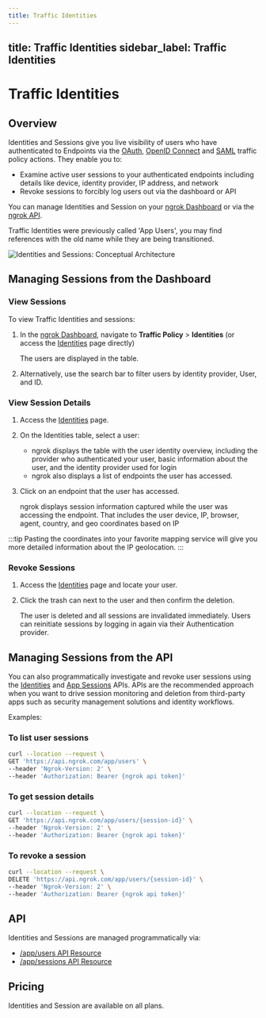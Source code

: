 ```yaml
---
title: Traffic Identities
---
```


title: Traffic Identities
sidebar_label: Traffic Identities
---

# Traffic Identities

## Overview

Identities and Sessions give you live visibility of users who have
authenticated to Endpoints via the [OAuth](/traffic-policy/actions/oauth/),
[OpenID Connect](/traffic-policy/actions/oidc/) and
[SAML](/traffic-policy/actions/saml/) traffic policy actions. They enable you
to:

- Examine active user sessions to your authenticated endpoints including
  details like device, identity provider, IP address, and network
- Revoke sessions to forcibly log users out via the dashboard or API

You can manage Identities and Session on your [ngrok
Dashboard](https://dashboard.ngrok.com/app-users) or via the [ngrok API](#api).

Traffic Identities were previously called 'App Users', you may find references with the
old name while they are being transitioned.

![Identities and Sessions: Conceptual Architecture](/img/docs/app_user_session_diagram.png)

## Managing Sessions from the Dashboard

### View Sessions

To view Traffic Identities and sessions:

1. In the [ngrok Dashboard](https://dashboard.ngrok.com), navigate to **Traffic Policy** > **Identities** (or access the [Identities](https://dashboard.ngrok.com/app-users) page directly)

   The users are displayed in the table.

1. Alternatively, use the search bar to filter users by identity provider, User, and ID.

### View Session Details

1. Access the [Identities](https://dashboard.ngrok.com/app-users) page.

1. On the Identities table, select a user:
   - ngrok displays the table with the user identity overview, including the provider who authenticated your user, basic information about the user, and the identity provider used for login
   - ngrok also displays a list of endpoints the user has accessed.

1. Click on an endpoint that the user has accessed.

   ngrok displays session information captured while the user was accessing the endpoint. That includes the user device, IP, browser, agent, country, and geo coordinates based on IP

:::tip
Pasting the coordinates into your favorite mapping service will give you more detailed information about the IP geolocation.
:::

### Revoke Sessions

1. Access the [Identities](https://dashboard.ngrok.com/app-users) page and locate your user.

1. Click the trash can next to the user and then confirm the deletion.

   The user is deleted and all sessions are invalidated immediately.
   Users can reinitiate sessions by logging in again via their Authentication provider.

## Managing Sessions from the API

You can also programmatically investigate and revoke user sessions using the [Identities](/api/resources/application-users) and [App Sessions](/api/resources/application-sessions) APIs. APIs are the recommended approach when you want to drive session monitoring and deletion from third-party apps such as security management solutions and identity workflows.

Examples:

### To list user sessions

```bash
curl --location --request \
GET 'https://api.ngrok.com/app/users' \
--header 'Ngrok-Version: 2' \
--header 'Authorization: Bearer {ngrok api token}'
```

### To get session details

```bash
curl --location --request \
GET 'https://api.ngrok.com/app/users/{session-id}' \
--header 'Ngrok-Version: 2' \
--header 'Authorization: Bearer {ngrok api token}'
```

### To revoke a session

```bash
curl --location --request \
DELETE 'https://api.ngrok.com/app/users/{session-id}' \
--header 'Ngrok-Version: 2' \
--header 'Authorization: Bearer {ngrok api token}'
```

## API

Identities and Sessions are managed programmatically via:

- [/app/users API Resource](/api/resources/application-users)
- [/app/sessions API Resource](/api/resources/application-sessions)

## Pricing

Identities and Session are available on all plans.
